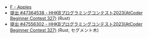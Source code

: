 
<Meta title="ABC327/ABC327-F" />
<Slide src={Png} layout="fullscreen" label="ABC327 F - Apples" />

- [F \- Apples](https://atcoder.jp/contests/abc327/tasks/abc327_f)
- [提出 \#47364538 \- HHKBプログラミングコンテスト2023\(AtCoder Beginner Contest 327\)](https://atcoder.jp/contests/abc327/submissions/47364538) (Rust)
- [提出 \#47556302 \- HHKBプログラミングコンテスト2023\(AtCoder Beginner Contest 327\)](https://atcoder.jp/contests/abc327/submissions/47556302) (Rust, セグメント木)
